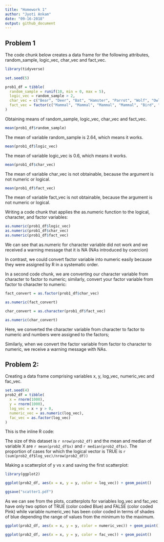 ```yaml
---
title: "Homework 1"
author: "Jyoti Ankam"
date: "09-16-2018"
output: github_document
---
```


## Problem 1

The code chunk below creates a data frame for the following attributes, random_sample, logic_vec, char_vec and fact_vec. 

```r
library(tidyverse)
 
set.seed(5)

prob1_df = tibble(
  random_sample = runif(10, min = 0, max = 5),
  logic_vec = random_sample > 2,
  char_vec = c("Bear", "Deer", "Bat", "Hamster", "Parrot", "Wolf", "Owl", "Penguin", "Ibis", "Squirrel"),
  fact_vec = factor(c("Mammal", "Mammal", "Mammal", "Mammal", "Bird", "Mammal", "Bird", "Bird", "Bird", "Mammal"))
)

```

Obtaining means of random_sample, logic_vec, char_vec and fact_vec. 

```r
mean(prob1_df$random_sample)

```

The mean of variable random_sample is 2.64, which means it works.

```r
mean(prob1_df$logic_vec)

```
The mean of variable logic_vec is 0.6, which means it works.

```r
mean(prob1_df$char_vec)

```
The mean of variable char_vec is not obtainable, because the argument is not numeric or logical.


```r
mean(prob1_df$fact_vec)
```
The mean of variable fact_vec is not obtainable, because the argument is not numeric or logical.

Writing a code chunk that applies the as.numeric function to the logical, character, and factor variables:

```r
as.numeric(prob1_df$logic_vec)
as.numeric(prob1_df$char_vec)
as.numeric(prob1_df$fact_vec)
```
 
We can see that as.numeric for character variable did not work and we received a warning message that it is NA (NAs introduced by coercion)

In contrast, we could convert factor variable into numeric easily because they were assigned by R in a systematic order.


In a second code chunk, we are converting our character variable from character to factor to numeric; similarly, convert your factor variable from factor to character to numeric:

```r

fact_convert = as.factor(prob1_df$char_vec)

as.numeric(fact_convert)

char_convert = as.character(prob1_df$fact_vec)

as.numeric(char_convert)

```
Here, we converted the character variable from character to factor to numeric and numbers were assigned to the factors; 


Similarly, when we convert the factor variable from factor to character to numeric, we receive a warning message with NAs.


## Problem 2:
Creating a data frame comprising variables x, y, log_vec, numeric_vec and fac_vec.
```r
set.seed(4)
prob2_df = tibble(
  x = rnorm(1000),
  y = rnorm(1000),
  log_vec = x + y > 0,
  numeric_vec = as.numeric(log_vec),
  fac_vec = as.factor(log_vec)
)
```

This is the inline R code:


The size of this dataset is `r nrow(prob2_df)` and the mean and median of variable X are `r mean(prob2_df$x)` and `r median(prob2_df$x)`. The proportion of cases for which the logical vector is TRUE is `r (sum(prob2_df$log_vec)/nrow(prob2_df))`

Making a scatterplot of y vs x and saving the first scatterplot:

```r

library(ggplot2)

ggplot(prob2_df, aes(x = x, y = y, color = log_vec)) + geom_point()

ggsave("scatter1.pdf")

```

As we can see from the plots, ccatterplots for variables log_vec and fac_vec have only two option of TRUE (color coded Blue) and FALSE (color coded Pink) while variable numeric_vec has been color coded in terms of shades of blue depending the range of values from the minimum to the maximum. 

```r

ggplot(prob2_df, aes(x = x, y = y, color = numeric_vec)) + geom_point()

```

```r

ggplot(prob2_df, aes(x = x, y = y, color = fac_vec)) + geom_point()

```


